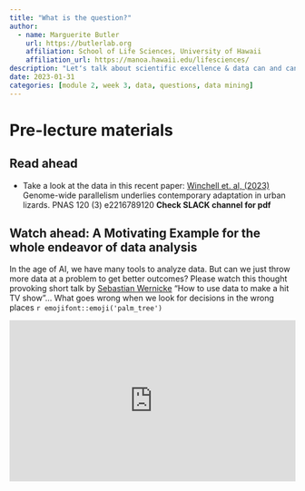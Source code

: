 ```yaml
---
title: "What is the question?"
author:
  - name: Marguerite Butler
    url: https://butlerlab.org
    affiliation: School of Life Sciences, University of Hawaii
    affiliation_url: https://manoa.hawaii.edu/lifesciences/
description: "Letʻs talk about scientific excellence & data can and cannot do"
date: 2023-01-31
categories: [module 2, week 3, data, questions, data mining]
---
```


<!-- Add interesting quote -->



# Pre-lecture materials

## Read ahead

-  Take a look at the data in this recent paper: [Winchell et. al, (2023)](https://doi.org/10.1073/pnas.2216789120) Genome-wide parallelism underlies contemporary adaptation in urban lizards. PNAS 120 (3) e2216789120 **Check SLACK channel for pdf**

## Watch ahead: A Motivating Example for the whole endeavor of data analysis

<!-- R emoji aliases:  https://gist.github.com/rxaviers/7360908 -->

In the age of AI, we have many tools to analyze data. But can we just throw more data at a problem to get better outcomes? Please watch this thought provoking short talk by [Sebastian Wernicke](https://www.ted.com/speakers/sebastian_wernicke) "How to use data to make a hit TV show"... What goes wrong when we look for decisions in the wrong places `r emojifont::emoji('palm_tree')`


<div style="position:relative;height:0;padding-bottom:56.25%"><iframe src="https://embed.ted.com/talks/lang/en/sebastian_wernicke_how_to_use_data_to_make_a_hit_tv_show" width="854" height="480" style="position:absolute;left:0;top:0;width:100%;height:100%" frameborder="0" scrolling="no" allowfullscreen></iframe></div>
